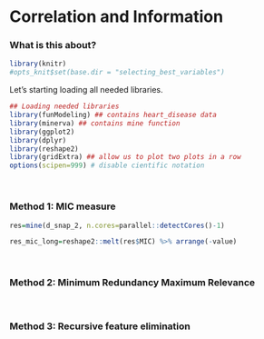 Correlation and Information
=====

### What is this about?



```r
library(knitr)
#opts_knit$set(base.dir = "selecting_best_variables")
```
Let's starting loading all needed libraries.

```r
## Loading needed libraries
library(funModeling) ## contains heart_disease data
library(minerva) ## contains mine function
library(ggplot2)
library(dplyr)
library(reshape2) 
library(gridExtra) ## allow us to plot two plots in a row
options(scipen=999) # disable cientific notation
```
<br>

### Method 1: MIC measure

```r


res=mine(d_snap_2, n.cores=parallel::detectCores()-1)

res_mic_long=reshape2::melt(res$MIC) %>% arrange(-value)

```

<br>

### Method 2: Minimum Redundancy Maximum Relevance 

<br>

### Method 3: Recursive feature elimination

<br>




